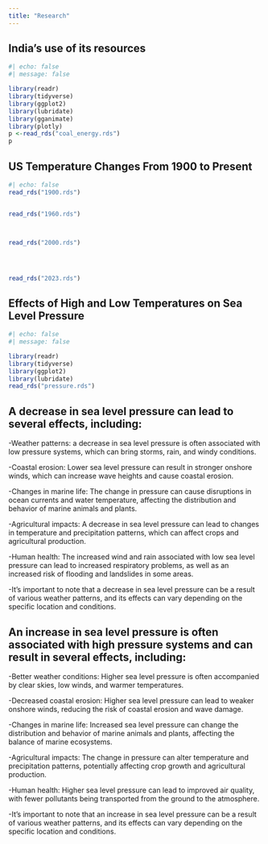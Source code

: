 ```yaml
---
title: "Research"
---
```

## India's use of its resources

```r
#| echo: false
#| message: false

library(readr)
library(tidyverse)
library(ggplot2)
library(lubridate)
library(gganimate)
library(plotly)
p <-read_rds("coal_energy.rds")
p
```





## US Temperature Changes From 1900 to Present
```r
#| echo: false
read_rds("1900.rds")


read_rds("1960.rds")



read_rds("2000.rds")




read_rds("2023.rds")
```







## Effects of High and Low Temperatures on Sea Level Pressure

```r
#| echo: false
#| message: false

library(readr)
library(tidyverse)
library(ggplot2)
library(lubridate)
read_rds("pressure.rds")

```



## A decrease in sea level pressure can lead to several effects, including:

-Weather patterns: a decrease in sea level pressure is often associated with low pressure systems, which can bring storms, rain, and windy conditions.

-Coastal erosion: Lower sea level pressure can result in stronger onshore winds, which can increase wave heights and cause coastal erosion.

-Changes in marine life: The change in pressure can cause disruptions in ocean currents and water temperature, affecting the distribution and behavior of marine animals and plants.

-Agricultural impacts: A decrease in sea level pressure can lead to changes in temperature and precipitation patterns, which can affect crops and agricultural production.

-Human health: The increased wind and rain associated with low sea level pressure can lead to increased respiratory problems, as well as an increased risk of flooding and landslides in some areas.

-It's important to note that a decrease in sea level pressure can be a result of various weather patterns, and its effects can vary depending on the specific location and conditions.


## An increase in sea level pressure is often associated with high pressure systems and can result in several effects, including:

-Better weather conditions: Higher sea level pressure is often accompanied by clear skies, low winds, and warmer temperatures.

-Decreased coastal erosion: Higher sea level pressure can lead to weaker onshore winds, reducing the risk of coastal erosion and wave damage.

-Changes in marine life: Increased sea level pressure can change the distribution and behavior of marine animals and plants, affecting the balance of marine ecosystems.

-Agricultural impacts: The change in pressure can alter temperature and precipitation patterns, potentially affecting crop growth and agricultural production.

-Human health: Higher sea level pressure can lead to improved air quality, with fewer pollutants being transported from the ground to the atmosphere.

-It's important to note that an increase in sea level pressure can be a result of various weather patterns, and its effects can vary depending on the specific location and conditions.

